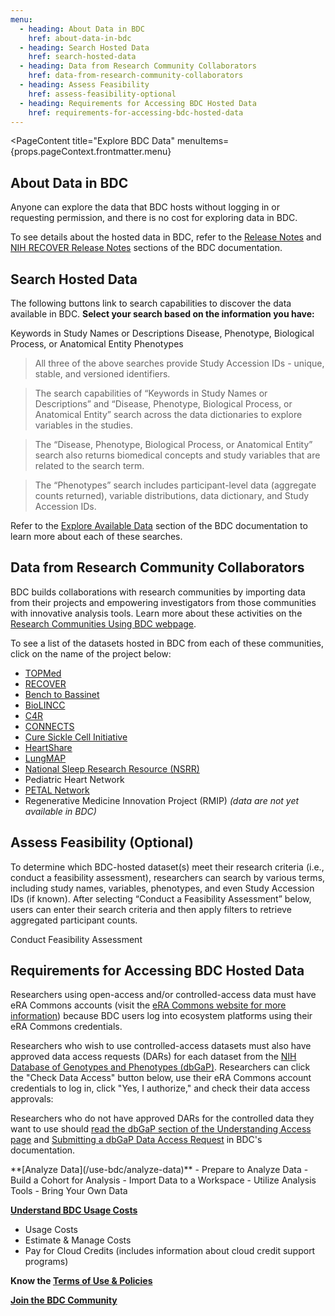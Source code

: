 ```yaml
---
menu:
  - heading: About Data in BDC
    href: about-data-in-bdc
  - heading: Search Hosted Data
    href: search-hosted-data  
  - heading: Data from Research Community Collaborators
    href: data-from-research-community-collaborators  
  - heading: Assess Feasibility
    href: assess-feasibility-optional
  - heading: Requirements for Accessing BDC Hosted Data
    href: requirements-for-accessing-bdc-hosted-data
---
```


<PageContent 
  title="Explore BDC Data"
  menuItems={props.pageContext.frontmatter.menu}
>

## About Data in BDC

Anyone can explore the data that BDC hosts without logging in or requesting permission,
and there is no cost for exploring data in BDC.

To see details about the hosted data in BDC, refer to the [Release Notes](https://bdcatalyst.gitbook.io/biodata-catalyst-documentation/written-documentation/release-notes) and [NIH RECOVER Release Notes](https://bdcatalyst.gitbook.io/biodata-catalyst-documentation/written-documentation/nih-recover-release-notes) sections of the BDC documentation.

## Search Hosted Data

The following buttons link to search capabilities to discover the data available in BDC. **Select your search based on the information you have:**

<ButtonContainer>
  <ButtonLink to="https://gen3.biodatacatalyst.nhlbi.nih.gov/discovery" className="GTM-button" id="search-gen3">Keywords in Study Names or Descriptions</ButtonLink>
  <ButtonLink to="/use-bdc/explore-data/dug" className="GTM-button" id="search-dug">Disease, Phenotype, Biological Process, or Anatomical Entity</ButtonLink>
  <ButtonLink to="https://openpicsure.biodatacatalyst.nhlbi.nih.gov/picsureui/" className="GTM-button" id="search-open">Phenotypes</ButtonLink>
</ButtonContainer>

> All three of the above searches provide Study Accession IDs - unique, stable, and versioned identifiers. 

> The search capabilities of “Keywords in Study Names or Descriptions” and “Disease, Phenotype, Biological Process, or Anatomical Entity” search across the data dictionaries to explore variables in the studies. 

> The “Disease, Phenotype, Biological Process, or Anatomical Entity” search also returns biomedical concepts and study variables that are related to the search term. 

> The “Phenotypes” search includes participant-level data (aggregate counts returned), variable distributions, data dictionary, and Study Accession IDs.

Refer to the [Explore Available Data](https://bdcatalyst.gitbook.io/biodata-catalyst-documentation/written-documentation/explore-available-data) section of the BDC documentation to learn more about each of these searches.

## Data from Research Community Collaborators

BDC builds collaborations with research communities by importing data from their projects and empowering investigators from those communities with innovative analysis tools. Learn more about these activities on the [Research Communities Using BDC webpage](/about/research-communities).

To see a list of the datasets hosted in BDC from each of these communities, click on the name of the project below:

* [TOPMed](/about/studies/?program=TOPMed)
* [RECOVER](/about/studies/?program=RECOVER)
* [Bench to Bassinet](/about/studies/?program=Bench+to+Bassinet)
* [BioLINCC](/about/studies/?program=BioLINCC)
* [C4R](/about/studies/?program=C4R)
* [CONNECTS](/about/studies/?program=CONNECTS)
* [Cure Sickle Cell Initiative](/about/studies/?program=Cure+Sickle+Cell+Initiative)
* [HeartShare](/about/studies/?program=HeartShare)
* [LungMAP](/about/studies/?program=LungMAP)
* [National Sleep Research Resource (NSRR)](/about/studies/?program=NSRR)
* Pediatric Heart Network   
* [PETAL Network](/about/studies/?program=PETAL+Network)
* Regenerative Medicine Innovation Project (RMIP) *(data are not yet available in BDC)*

## Assess Feasibility (Optional)

To determine which BDC-hosted dataset(s) meet their research criteria (i.e., conduct a feasibility assessment), researchers can search by various terms, including study names, variables, phenotypes, and even Study Accession IDs (if known). After selecting “Conduct a Feasibility Assessment” below, users can enter their search criteria and then apply filters to retrieve aggregated participant counts.

<ButtonContainer>
  <ButtonLink to="https://openpicsure.biodatacatalyst.nhlbi.nih.gov/picsureui/" className="GTM-button" id="feasibility-open">Conduct Feasibility Assessment</ButtonLink>
</ButtonContainer>

## Requirements for Accessing BDC Hosted Data

Researchers using open-access and/or controlled-access data must have eRA Commons accounts (visit the [eRA Commons website for more information](https://www.era.nih.gov/register-accounts/create-and-edit-an-account.htm)) because BDC users log into ecosystem platforms using their eRA Commons credentials.

Researchers who wish to use controlled-access datasets must also have approved data access requests (DARs) for each dataset from the [NIH Database of Genotypes and Phenotypes (dbGaP)](https://www.ncbi.nlm.nih.gov/gap/). Researchers can click the "Check Data Access" button below, use their eRA Commons account credentials to log in, click "Yes, I authorize," and check their data access approvals:

<ButtonContainer>
  <DataAccessChecker />
</ButtonContainer>

Researchers who do not have approved DARs for the controlled data they want to use should [read the dbGaP section of the Understanding Access page](https://bdcatalyst.gitbook.io/biodata-catalyst-documentation/written-documentation/data-access/understanding-access-requirements-for-biodata-catalyst#dbgap) and [Submitting a dbGaP Data Access Request](https://bdcatalyst.gitbook.io/biodata-catalyst-documentation/written-documentation/data-access/submitting-a-dbgap-data-access-request) in BDC's documentation.

<NextStepsCard>
  **[Analyze Data](/use-bdc/analyze-data)**
  - Prepare to Analyze Data
  - Build a Cohort for Analysis
  - Import Data to a Workspace
  - Utilize Analysis Tools
  - Bring Your Own Data

  **[Understand BDC Usage Costs](/user-resources/usage-costs)**
  - Usage Costs
  - Estimate & Manage Costs
  - Pay for Cloud Credits (includes information about cloud credit support programs)

  **Know the [Terms of Use & Policies](/user-resources/terms-of-use)**

  **[Join the BDC Community](/join-bdc)**
</NextStepsCard>

</PageContent>

